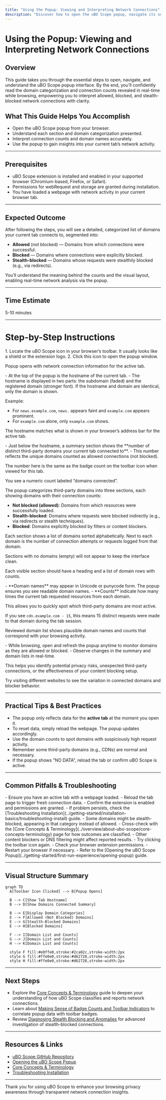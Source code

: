 ```yaml
---
title: "Using the Popup: Viewing and Interpreting Network Connections"
description: "Discover how to open the uBO Scope popup, navigate its sections, and read the domain categorization and connection counts. This hands-on walkthrough demystifies what the allowed, blocked, and stealth domains mean, empowering you to interpret real traffic."
---
```


# Using the Popup: Viewing and Interpreting Network Connections

## Overview
This guide takes you through the essential steps to open, navigate, and understand the uBO Scope popup interface. By the end, you’ll confidently read the domain categorization and connection counts revealed in real-time while browsing, empowering you to interpret allowed, blocked, and stealth-blocked network connections with clarity.

## What This Guide Helps You Accomplish
- Open the uBO Scope popup from your browser.
- Understand each section and domain categorization presented.
- Interpret connection counts and domain names accurately.
- Use the popup to gain insights into your current tab’s network activity.

---

## Prerequisites
- uBO Scope extension is installed and enabled in your supported browser (Chromium-based, Firefox, or Safari).
- Permissions for webRequest and storage are granted during installation.
- You have loaded a webpage with network activity in your current browser tab.

---

## Expected Outcome
After following the steps, you will see a detailed, categorized list of domains your current tab connects to, segmented into:

- **Allowed** (not blocked) — Domains from which connections were successful.
- **Blocked** — Domains where connections were explicitly blocked.
- **Stealth-blocked** — Domains whose requests were stealthily blocked (e.g., via redirects).

You’ll understand the meaning behind the counts and the visual layout, enabling real-time network analysis via the popup.

---

## Time Estimate
5-10 minutes

---

# Step-by-Step Instructions

<Steps>
<Step title="Open the uBO Scope Popup">
1. Locate the uBO Scope icon in your browser’s toolbar. It usually looks like a shield or the extension logo.
2. Click this icon to open the popup window.

<Check>Popup opens with network connection information for the active tab.</Check>
</Step>

<Step title="Identify the Hostname Display">
- At the top of the popup is the hostname of the current tab.
- The hostname is displayed in two parts: the subdomain (faded) and the registered domain (stronger font). If the hostname and domain are identical, only the domain is shown.

Example:

- For `news.example.com`, `news.` appears faint and `example.com` appears prominent.
- For `example.com` alone, only `example.com` shows.

<Check>The hostname matches what is shown in your browser’s address bar for the active tab.</Check>
</Step>

<Step title="Read the Summary of Connected Domains">
- Just below the hostname, a summary section shows the **number of distinct third-party domains your current tab connected to**.
- This number reflects the unique domains counted as allowed connections (not blocked).

<Info>The number here is the same as the badge count on the toolbar icon when viewed for this tab.</Info>

<Check>You see a numeric count labeled “domains connected”.</Check>
</Step>

<Step title="Understand Domain Categorization Sections">
The popup categorizes third-party domains into three sections, each showing domains with their connection counts:

- **Not blocked (allowed)**: Domains from which resources were successfully loaded.
- **Stealth-blocked**: Domains where requests were blocked indirectly (e.g., via redirects or stealth techniques).
- **Blocked**: Domains explicitly blocked by filters or content blockers.

Each section shows a list of domains sorted alphabetically. Next to each domain is the number of connection attempts or requests logged from that domain.

<Note>Sections with no domains (empty) will not appear to keep the interface clean.</Note>

<Check>Each visible section should have a heading and a list of domain rows with counts.</Check>
</Step>

<Step title="Interpret Domain Names and Counts">
- **Domain names** may appear in Unicode or punycode form. The popup ensures you see readable domain names.
- **Counts** indicate how many times the current tab requested resources from each domain.

This allows you to quickly spot which third-party domains are most active.

<Example>If you see `cdn.example.com - 15`, this means 15 distinct requests were made to that domain during the tab session.</Example>

<Check>Reviewed domain list shows plausible domain names and counts that correspond with your browsing activity.</Check>
</Step>

<Step title="Use the Popup During Browsing">
- While browsing, open and refresh the popup anytime to monitor domains as they are allowed or blocked.
- Observe changes in the summary and domain lists in real-time.

This helps you identify potential privacy risks, unexpected third-party connections, or the effectiveness of your content blocking setup.

<Tip>Try visiting different websites to see the variation in connected domains and blocker behavior.</Tip>
</Step>
</Steps>

---

## Practical Tips & Best Practices

- The popup only reflects data for the **active tab** at the moment you open it.
- To reset data, simply reload the webpage. The popup updates accordingly.
- Use the domain counts to spot domains with suspiciously high request activity.
- Remember some third-party domains (e.g., CDNs) are normal and necessary.
- If the popup shows "NO DATA", reload the tab or confirm uBO Scope is active.

---

## Common Pitfalls & Troubleshooting

<AccordionGroup title="Troubleshooting Popup Issues">
<Accordion title="Popup Shows NO DATA or Is Empty">
- Ensure you have an active tab with a webpage loaded.
- Reload the tab page to trigger fresh connection data.
- Confirm the extension is enabled and permissions are granted.
- If problem persists, check the [Troubleshooting Installation](../getting-started/installation-basics/troubleshooting-install) guide.
</Accordion>

<Accordion title="Domain Counts Don’t Match Expected Traffic">
- Some domains might be stealth-blocked, appearing in that category instead of allowed.
- Cross-check with the [Core Concepts & Terminology](../overview/about-ubo-scope/core-concepts-terminology) page for how outcomes are classified.
- Other content blockers or DNS filtering might affect reported results.
</Accordion>

<Accordion title="Popup Not Opening">
- Try clicking the toolbar icon again.
- Check your browser extension permissions.
- Restart your browser if necessary.
- Refer to the [Opening the uBO Scope Popup](../getting-started/first-run-experience/opening-popup) guide.
</Accordion>
</AccordionGroup>

---

## Visual Structure Summary

```mermaid
graph TD
  A[Toolbar Icon Clicked] --> B[Popup Opens]

  B --> C[Show Tab Hostname]
  B --> D[Show Domains Connected Summary]

  B --> E[Display Domain Categories]
  E --> F[Allowed (Not Blocked) Domains]
  E --> G[Stealth-Blocked Domains]
  E --> H[Blocked Domains]

  F --> I[Domain List and Counts]
  G --> J[Domain List and Counts]
  H --> K[Domain List and Counts]

  style F fill:#e0ffe0,stroke:#2ca02c,stroke-width:2px
  style G fill:#ffe0e0,stroke:#d62728,stroke-width:2px
  style H fill:#ffe0e0,stroke:#d62728,stroke-width:2px
```

---

## Next Steps

- Explore the [Core Concepts & Terminology](../overview/about-ubo-scope/core-concepts-terminology) guide to deepen your understanding of how uBO Scope classifies and reports network connections.
- Learn about [Making Sense of Badge Counts and Toolbar Indicators](../guides/getting-started-essentials/badge-counts-meaning) to correlate popup data with toolbar badges.
- Review [Diagnosing Stealth Blocking and Anomalies](../guides/advanced-use-and-best-practices/analyze-stealth-blocking) for advanced investigation of stealth-blocked connections.

---

## Resources & Links

- [uBO Scope GitHub Repository](https://github.com/gorhill/uBO-Scope)
- [Opening the uBO Scope Popup](../getting-started/first-run-experience/opening-popup)
- [Core Concepts & Terminology](../overview/about-ubo-scope/core-concepts-terminology)
- [Troubleshooting Installation](../getting-started/installation-basics/troubleshooting-install)


---

Thank you for using uBO Scope to enhance your browsing privacy awareness through transparent network connection insights.